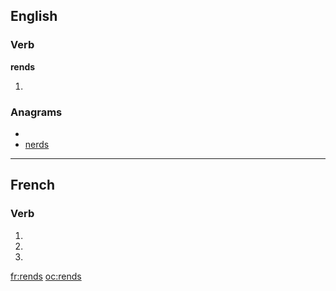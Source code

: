 ==English==

===Verb===
'''rends'''

# {{third-person singular of|[[rend]]}}

===Anagrams===
* {{alphagram|denrs}}
* [[nerds#English|nerds]]

----

==French==

===Verb===
{{fr-verb-form}}

# {{form of|[[first-person|First-person]] [[singular]] [[present indicative]]|rendre|lang=fr}}
# {{form of|[[second-person|Second-person]] [[singular]] [[present indicative]]|rendre|lang=fr}}
# {{form of|Second-person singular [[imperative]]|rendre|lang=fr}}

[[fr:rends]]
[[oc:rends]]